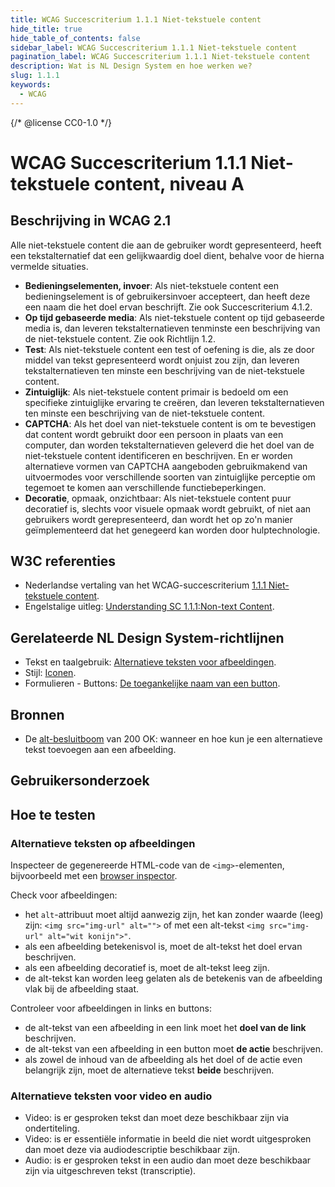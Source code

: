 ```yaml
---
title: WCAG Succescriterium 1.1.1 Niet-tekstuele content
hide_title: true
hide_table_of_contents: false
sidebar_label: WCAG Succescriterium 1.1.1 Niet-tekstuele content
pagination_label: WCAG Succescriterium 1.1.1 Niet-tekstuele content
description: Wat is NL Design System en hoe werken we?
slug: 1.1.1
keywords:
  - WCAG
---
```


{/* @license CC0-1.0 */}


# WCAG Succescriterium 1.1.1 Niet-tekstuele content, niveau A

## Beschrijving in WCAG 2.1

Alle niet-tekstuele content die aan de gebruiker wordt gepresenteerd, heeft een tekstalternatief dat een gelijkwaardig doel dient, behalve voor de hierna vermelde situaties.

- **Bedieningselementen, invoer**: Als niet-tekstuele content een bedieningselement is of gebruikersinvoer accepteert, dan heeft deze een naam die het doel ervan beschrijft. Zie ook Succescriterium 4.1.2.
- **Op tijd gebaseerde media**: Als niet-tekstuele content op tijd gebaseerde media is, dan leveren tekstalternatieven tenminste een beschrijving van de niet-tekstuele content. Zie ook Richtlijn 1.2.
- **Test**: Als niet-tekstuele content een test of oefening is die, als ze door middel van tekst gepresenteerd wordt onjuist zou zijn, dan leveren tekstalternatieven ten minste een beschrijving van de niet-tekstuele content.
- **Zintuiglijk**: Als niet-tekstuele content primair is bedoeld om een specifieke zintuiglijke ervaring te creëren, dan leveren tekstalternatieven ten minste een beschrijving van de niet-tekstuele content.
- **CAPTCHA**: Als het doel van niet-tekstuele content is om te bevestigen dat content wordt gebruikt door een persoon in plaats van een computer, dan worden tekstalternatieven geleverd die het doel van de niet-tekstuele content identificeren en beschrijven. En er worden alternatieve vormen van CAPTCHA aangeboden gebruikmakend van uitvoermodes voor verschillende soorten van zintuiglijke perceptie om tegemoet te komen aan verschillende functiebeperkingen.
- **Decoratie**, opmaak, onzichtbaar: Als niet-tekstuele content puur decoratief is, slechts voor visuele opmaak wordt gebruikt, of niet aan gebruikers wordt gerepresenteerd, dan wordt het op zo'n manier geïmplementeerd dat het genegeerd kan worden door hulptechnologie.

## W3C referenties

- Nederlandse vertaling van het WCAG-succescriterium [1.1.1 Niet-tekstuele content](https://www.w3.org/Translations/WCAG21-nl/#tekstalternatieven).
- Engelstalige uitleg: [<span lang="en">Understanding SC 1.1.1:Non-text Content</span>](https://www.w3.org/WAI/WCAG21/Understanding/non-text-content.html).

## Gerelateerde NL Design System-richtlijnen

- Tekst en taalgebruik: [Alternatieve teksten voor afbeeldingen](/richtlijnen/tekst-en-taalgebruik).
- Stijl: [Iconen](/richtlijnen/stijl/iconen).
- Formulieren - Buttons: [De toegankelijke naam van een button](/richtlijnen/formulieren/alle-richtlijnen/buttons).

## Bronnen

- De [alt-besluitboom](https://www.200ok.nl/tips/afbeeldingen/) van 200 OK: wanneer en hoe kun je een alternatieve tekst toevoegen aan een afbeelding.

## Gebruikersonderzoek

<CTAGebruikersonderzoek />

## Hoe te testen

### Alternatieve teksten op afbeeldingen

Inspecteer de gegenereerde HTML-code van de `<img>`-elementen, bijvoorbeeld met een [browser inspector](https://developer.mozilla.org/en-US/docs/Learn/Common_questions/Tools_and_setup/What_are_browser_developer_tools).

Check voor afbeeldingen:

- het `alt`-attribuut moet altijd aanwezig zijn, het kan zonder waarde (leeg) zijn: `<img src="img-url" alt="">` of met een alt-tekst `<img src="img-url" alt="wit konijn">"`.
- als een afbeelding betekenisvol is, moet de alt-tekst het doel ervan beschrijven.
- als een afbeelding decoratief is, moet de alt-tekst leeg zijn.
- de alt-tekst kan worden leeg gelaten als de betekenis van de afbeelding vlak bij de afbeelding staat.

Controleer voor afbeeldingen in links en buttons:

- de alt-tekst van een afbeelding in een link moet het **doel van de link** beschrijven.
- de alt-tekst van een afbeelding in een button moet **de actie** beschrijven.
- als zowel de inhoud van de afbeelding als het doel of de actie even belangrijk zijn, moet de alternatieve tekst **beide** beschrijven.

### Alternatieve teksten voor video en audio

- Video: is er gesproken tekst dan moet deze beschikbaar zijn via ondertiteling.
- Video: is er essentiële informatie in beeld die niet wordt uitgesproken dan moet deze via audiodescriptie beschikbaar zijn.
- Audio: is er gesproken tekst in een audio dan moet deze beschikbaar zijn via uitgeschreven tekst (transcriptie).

<WCAGFooterInfo />
